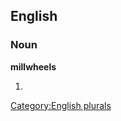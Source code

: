
==English==

===Noun===
'''millwheels'''

# {{plural of|[[millwheel]]}}

[[Category:English plurals]]